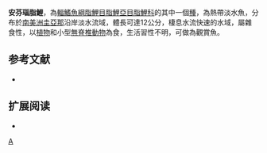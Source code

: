{{Speciesbox 
| taxon = Bryconops affinis
| status = NE
| status_system = IUCN3.1
| authority =  [[Günther|Günther]], 1864
| synonyms = *''Tetragonopterus affinis''<br /><small>Günther, 1864</small>
*''Creatochanes affinis''<br /><small>Günther, 1864</small>
*''Roeboides affinis''<br /><small>Günther, 1864</small>
}}
'''安芬瑙脂鯉'''，為[[輻鰭魚綱|輻鰭魚綱]][[脂鯉目|脂鯉目]][[脂鯉亞目|脂鯉亞目]][[脂鯉科|脂鯉科]]的其中一個[[種|種]]，為熱帶淡水魚，分布於[[南美洲|南美洲]][[圭亞那|圭亞那]]沿岸淡水流域，體長可達12公分，棲息水流快速的水域，屬雜食性，以[[植物|植物]]和小型[[無脊椎動物|無脊椎動物]]為食，生活習性不明，可做為觀賞魚。

==参考文献==
{{refbegin}}
*{{FishBase_species|genus=Bryconops|species=affinis|year=2013|month=11}}
{{refend}}

== 扩展阅读 ==
{{refbegin}}
*{{wikispecies-inline|Bryconops affinis|安芬瑙脂鯉}}
{{refend}}
{{Taxonbar|from=Q6417235}}

[[Category:瑙脂鯉屬|A]]